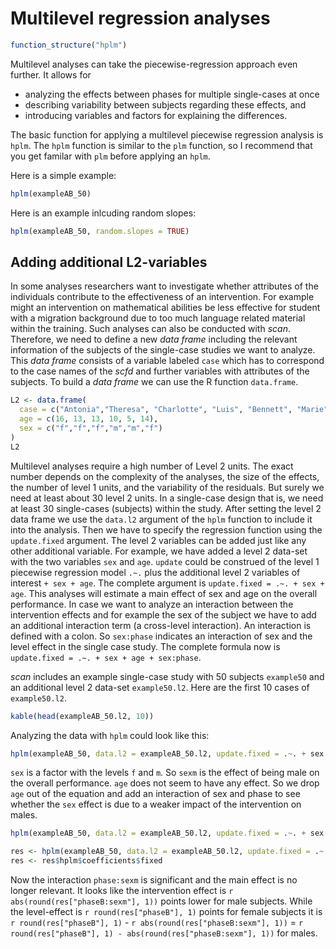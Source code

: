 # Multilevel regression analyses

```r
function_structure("hplm")
```

Multilevel analyses can take the piecewise-regression approach even further. It allows for

-   analyzing the effects between phases for multiple single-cases at once
-   describing variability between subjects regarding these effects, and
-   introducing variables and factors for explaining the differences.

The basic function for applying a multilevel piecewise regression analysis is `hplm`. The `hplm` function is similar to the `plm` function, so I recommend that you get familar with `plm` before applying an `hplm`.

Here is a simple example:

```r
hplm(exampleAB_50)
```

Here is an example inlcuding random slopes:

```r
hplm(exampleAB_50, random.slopes = TRUE)
```

## Adding additional L2-variables

In some analyses researchers want to investigate whether attributes of the individuals contribute to the effectiveness of an intervention. For example might an intervention on mathematical abilities be less effective for student with a migration background due to too much language related material within the training. Such analyses can also be conducted with *scan*. Therefore, we need to define a new *data frame* including the relevant information of the subjects of the single-case studies we want to analyze. This *data frame* consists of a variable labeled `case` which has to correspond to the case names of the *scfd* and further variables with attributes of the subjects. To build a *data frame* we can use the R function `data.frame`.

```r
L2 <- data.frame(
  case = c("Antonia","Theresa", "Charlotte", "Luis", "Bennett", "Marie"), 
  age = c(16, 13, 13, 10, 5, 14), 
  sex = c("f","f","f","m","m","f")
)
L2
```

Multilevel analyses require a high number of Level 2 units. The exact number depends on the complexity of the analyses, the size of the effects, the number of level 1 units, and the variability of the residuals. But surely we need at least about 30 level 2 units. In a single-case design that is, we need at least 30 single-cases (subjects) within the study. After setting the level 2 data frame we use the `data.l2` argument of the `hplm` function to include it into the analysis. Then we have to specify the regression function using the `update.fixed` argument. The level 2 variables can be added just like any other additional variable. For example, we have added a level 2 data-set with the two variables `sex` and `age`. `update` could be construed of the level 1 piecewise regression model `.~.` plus the additional level 2 variables of interest `+ sex + age`. The complete argument is `update.fixed = .~. + sex + age`. This analyses will estimate a main effect of sex and age on the overall performance. In case we want to analyze an interaction between the intervention effects and for example the sex of the subject we have to add an additional interaction term (a cross-level interaction). An interaction is defined with a colon. So `sex:phase` indicates an interaction of sex and the level effect in the single case study. The complete formula now is `update.fixed = .~. + sex + age + sex:phase`.

*scan* includes an example single-case study with 50 subjects `example50` and an additional level 2 data-set `example50.l2`. Here are the first 10 cases of `example50.l2`.

```r
kable(head(exampleAB_50.l2, 10))
```

Analyzing the data with `hplm` could look like this:

```r
hplm(exampleAB_50, data.l2 = exampleAB_50.l2, update.fixed = .~. + sex + age)
```

`sex` is a factor with the levels `f` and `m`. So `sexm` is the effect of being male on the overall performance. `age` does not seem to have any effect. So we drop `age` out of the equation and add an interaction of sex and phase to see whether the `sex` effect is due to a weaker impact of the intervention on males.

```r
hplm(exampleAB_50, data.l2 = exampleAB_50.l2, update.fixed = .~. + sex + sex:phaseB)
```

```r
res <- hplm(exampleAB_50, data.l2 = exampleAB_50.l2, update.fixed = .~. + sex + sex:phaseB)
res <- res$hplm$coefficients$fixed
```

Now the interaction `phase:sexm` is significant and the main effect is no longer relevant. It looks like the intervention effect is `r abs(round(res["phaseB:sexm"], 1))` points lower for male subjects. While the level-effect is `r round(res["phaseB"], 1)` points for female subjects it is `r round(res["phaseB"], 1)` - `r abs(round(res["phaseB:sexm"], 1))` = `r round(res["phaseB"], 1) - abs(round(res["phaseB:sexm"], 1))` for males.
